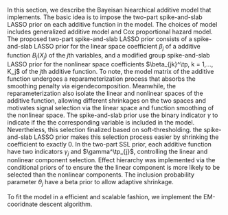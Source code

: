 \section{Models and algorithms}

In this section, we describe the Bayeisan hiearchical additive model that \texttt{BHAM} implements. The basic idea is to impose the two-part spike-and-slab LASSO prior \cite{guo2022} on each additive function in the model. The choices of model includes generalized additive model and Cox proportional hazard model. The proposed two-part spike-and-slab LASSO prior consists of a spike-and-slab LASSO prior for the linear space coefficient $\beta_j$ of a additive function $B_j(X_j)$ of the $j$th variables, and a modified group spike-and-slab LASSO prior for the nonlinear space coefficients $\beta_{jk}^\tp, k = 1,..., K_j$ of the $j$th additive function.
\begin{align}
  \beta_{j} | \gamma_{j},s_0,s_1 &\sim (1-\gamma_{j}) DE(0, s_0) + \gamma_{j} DE(0, s_1)\nonumber \\
  \beta^\tp_{jk} | \gamma^\tp_{j},s_0,s_1 &\simiid (1-\gamma_{j}^\tp) DE(0, s_0) + \gamma_{j}^\tp DE(0, s_1), k=1,\dots, K_j.
\end{align}
To note, the model matrix of the additive function undergoes a reparameterization process that absorbs the smoothing penalty via eigendecomposition. Meanwhile, the reparameterization also isolate the linear and nonlinear spaces of the additive function, allowing different shrinkages on the two spaces and motivates signal selection via the linear space and function smoothing of the nonlinear space. The spike-and-slab prior use the binary indicator $\gamma$ to indicate if the the corresponding variable is included in the model. Nevertheless, this selection finalized based on soft-thresholding. the spike-and-slab LASSO prior makes this selection process easier by shrinking the coefficient to exactly 0. In the two-part SSL prior, each  additive function have two indicators $\gamma_{j}$ and  $\gamma^\tp_{j}$, controlling the linear and nonlinear component selection. Effect hierarchy was implemented via the conditional priors of to ensure the the linear component is more likely to be selected than the nonlinear components.
\begin{align}
&\gamma_{j} | \theta_j \sim Bin(1, \theta_j) & & 
&\gamma_{j}^\tp | \gamma_{j}, \theta_j \sim Bin(1, \gamma_{j}\theta_j).
\end{align}
The inclusion probability parameter $\theta_j$ have a beta prior to allow adaptive shrinkage.

To fit the model in a efficient and scalable fashion, we implement the EM-cooridnate descent algorithm.
